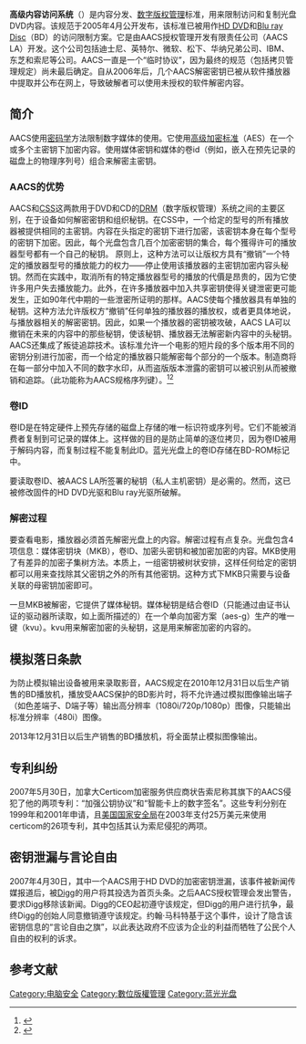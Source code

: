 {{noteTA|G1=IT}}
'''高级内容访问系统'''（{{lang-en|AACS, Advanced Access Content System}}）是内容分发、[[数字版权管理|数字版权管理]]标准，用来限制访问和复制光盘DVD内容。该规范于2005年4月公开发布，该标准已被用作[[HD_DVD|HD DVD]]和[[藍光光碟|Blu ray Disc]]（BD）的访问限制方案。它是由AACS授权管理开发有限责任公司（AACS LA）开发。这个公司包括迪士尼、英特尔、微软、松下、华纳兄弟公司、IBM、东芝和索尼等公司。AACS一直是一个“临时协议”，因为最终的规范（包括拷贝管理规定）尚未最后确定。自从2006年后，几个AACS解密密钥已被从软件播放器中提取并公布在网上，导致破解者可以使用未授权的软件解密内容。

==简介==
AACS使用[[密码学|密码学]]方法限制数字媒体的使用。它使用[[高级加密标准|高级加密标准]]（AES）在一个或多个主密钥下加密内容。使用媒体密钥和媒体的卷id（例如，嵌入在预先记录的磁盘上的物理序列号）组合来解密主密钥。 
===AACS的优势===
AACS和[[CSS_(消歧義)|CSS]]这两款用于DVD和CD的[[数字版权管理|DRM]]（数字版权管理）系统之间的主要区别，在于设备如何解密密钥和组织秘钥。在CSS中，一个给定的型号的所有播放器被提供相同的主密钥。内容在头指定的密钥下进行加密，该密钥本身在每个型号的密钥下加密。因此，每个光盘包含几百个加密密钥的集合，每个獲得许可的播放器型号都有一个自己的秘钥。 原则上，这种方法可以让版权方具有“撤销”一个特定的播放器型号的播放能力的权力——停止使用该播放器的主密钥加密内容头秘钥。然而在实践中，取消所有的特定播放器型号的播放的代價是昂贵的，因为它使许多用户失去播放能力。此外，在许多播放器中加入共享密钥使得关键泄密更可能发生，正如90年代中期的一些泄密所证明的那样。AACS使每个播放器具有单独的秘钥。这种方法允许版权方“撤销”任何单独的播放器的播放权，或者更具体地说，与播放器相关的解密密钥。因此，如果一个播放器的密钥被攻破，AACS LA可以撤销在未来的内容中的那些秘钥，使该秘钥、播放器无法解密新内容中的头秘钥。AACS还集成了叛徒追踪技术。该标准允许一个电影的短片段的多个版本用不同的密钥分别进行加密，而一个给定的播放器只能解密每个部分的一个版本。制造商将在每一部分中加入不同的数字水印，从而盗版版本泄露的密钥可以被识别从而被撤销和追踪。（此功能称为AACS规格序列键）。<ref>{{cite web
 |author       = Hongxia Jin
 |author2      = Jeffery Lotspiech
 |author3      = [[Nimrod_Megiddo|Nimrod Megiddo]]
 |title        = Efficient Traitor Tracing
 |date         = 4 October 2006
 |url          = http://domino.watson.ibm.com/library/cyberdig.nsf/papers/AF8C220CB33D5A98852571FF00570458/$File/rj10390.pdf
 |accessdate   = 2007-05-02
 |archive-date = 2012-03-01
 |archive-url  = https://www.webcitation.org/65pUEWsbP?url=http://domino.watson.ibm.com/library/cyberdig.nsf/papers/AF8C220CB33D5A98852571FF00570458/$File/rj10390.pdf
 |dead-url     = yes
}}</ref><ref>{{cite web
 |title       = AACS Reference: Pre-recorded Video Book
 |url         = http://www.aacsla.com/specifications/specs091/AACS_Spec_Prerecorded_0.91.pdf
 |accessdate  = 2007-05-02
 |deadurl     = yes
 |archiveurl  = https://www.webcitation.org/65pUExcXt?url=http://www.aacsla.com/specifications/specs091/AACS_Spec_Prerecorded_0.91.pdf
 |archivedate = 2012-03-01
}}</ref>

=== 卷ID ===
卷ID是在特定硬件上预先存储的磁盘上存储的唯一标识符或序列号。它们不能被消费者复制到可记录的媒体上。这样做的目的是防止简单的逐位拷贝，因为卷ID被用于解码内容，而复制过程不能复制此ID。蓝光光盘上的卷ID存储在BD-ROM标记中。

要读取卷ID、被AACS LA所签署的秘钥（私人主机密钥）是必需的。然而，这已被修改固件的HD DVD光驱和Blu ray光驱所破解。

=== 解密过程 ===
要查看电影，播放器必须首先解密光盘上的内容。解密过程有点复杂。光盘包含4项信息：媒体密钥块（MKB），卷ID、加密头密钥和被加密加密的内容。MKB使用了有差异的加密子集树方法。本质上，一组密钥被树状安排，这样任何给定的密钥都可以用来查找除其父密钥之外的所有其他密钥。这种方式下MKB只需要与设备关联的母密钥加密即可。

一旦MKB被解密，它提供了媒体秘钥。媒体秘钥是结合卷ID（只能通过由证书认证的驱动器所读取，如上面所描述的）在一个单向加密方案（aes-g）生产的唯一键（kvu）。kvu用来解密加密的头秘钥，这是用来解密加密的内容的。

== 模拟落日条款 ==
为防止模拟输出设备被用来录取影音，AACS规定在2010年12月31日以后生产销售的BD播放机，播放受AACS保护的BD影片时，将不允许通过模拟图像输出端子（如色差端子、D端子等）输出高分辨率（1080i/720p/1080p）图像，只能输出标准分辨率（480i）图像。

2013年12月31日以后生产销售的BD播放机，将全面禁止模拟图像输出。

== 专利纠纷 ==
2007年5月30日，加拿大Certicom加密服务供应商状告索尼称其旗下的AACS侵犯了他的两项专利：“加强公钥协议”和“智能卡上的数字签名”。这些专利分别在1999年和2001年申请，且[[美国国家安全局|美国国家安全局]]在2003年支付25万美元来使用certicom的26项专利，其中包括其认为索尼侵犯的两项。

== 密钥泄漏与言论自由 ==
{{main|言论自由之旗}}
2007年4月30日，其中一个AACS用于HD DVD的加密密钥泄漏，该事件被新闻传媒报道后，被[[Digg|Digg]]的用户将其投选为首页头条。之后AACS授权管理会发出警告，要求Digg移除该新闻。Digg的CEO起初遵守该规定，但Digg的用户进行抗争，最终Digg的创始人同意撤销遵守该规定。约翰·马科特基于这个事件，设计了隐含该密钥信息的“言论自由之旗”，以此表达政府不应该为企业的利益而牺牲了公民个人自由的权利的诉求。

==参考文献==
{{reflist}}

{{广播加密}}
[[Category:电脑安全|Category:电脑安全]]
[[Category:數位版權管理|Category:數位版權管理]]
[[Category:蓝光光盘|Category:蓝光光盘]]